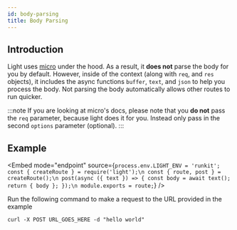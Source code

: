 ```yaml
---
id: body-parsing
title: Body Parsing
---
```


## Introduction

Light uses [micro](https://github.com/vercel/micro) under the hood. As a result, it **does not** parse the body for you by default. However, inside of the context (along with `req`, and `res` objects), it includes the async functions `buffer`, `text`, and `json` to help you process the body. Not parsing the body automatically allows other routes to run quicker.

:::note
If you are looking at micro's docs, please note that you **do not** pass the `req` parameter, because light does it for you. Instead only pass in the second `options` parameter (optional).
:::

## Example


<Embed mode="endpoint" source={`process.env.LIGHT_ENV = 'runkit';
const { createRoute } = require('light');\n
const { route, post } = createRoute();\n
post(async ({ text }) => {
  const body = await text();
  return { body };
});\n
module.exports = route;`} />

Run the following command to make a request to the URL provided in the example

```
curl -X POST URL_GOES_HERE -d "hello world"
```
